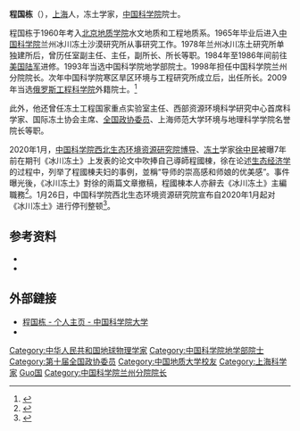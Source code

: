 '''程国栋'''（{{bd|1943年|7月11日|||catIdx=Cheng程}}），[[上海|上海]]人，冻土学家，[[中国科学院|中国科学院]]院士。

程国栋于1960年考入[[北京地质学院|北京地质学院]]水文地质和工程地质系。1965年毕业后进入[[中国科学院|中国科学院]]兰州冰川冻土沙漠研究所从事研究工作。1978年兰州冰川冻土研究所单独建所后，曾历任室副主任、主任，副所长、所长等职。1984年至1986年间前往[[美国陆军|美国陆军]]{{link-en|寒区研究与工程实验室|Cold Regions Research and Engineering Laboratory}}进修。1993年当选中国科学院地学部院士。1998年担任中国科学院兰州分院院长。次年中国科学院寒区旱区环境与工程研究所成立后，出任所长。2009年当选[[俄罗斯工程科学院|俄罗斯工程科学院]]外籍院士。<ref>{{cite web|url=http://www.cas.cn/ys/gzdt/200905/t20090531_2302467.shtml|title=程国栋当选俄罗斯工程科学院外籍院士|publisher=中国科学院}}</ref>

此外，他还曾任冻土工程国家重点实验室主任、西部资源环境科学研究中心首席科学家、国际冻土协会主席、[[全国政协委员|全国政协委员]]、上海师范大学环境与地理科学学院名誉院长等职。

2020年1月，[[中国科学院研究机构列表|中国科学院西北生态环境资源研究院]][[博导|博导]]、[[冻土|冻土]]学家[[徐中民|徐中民]]被曝7年前在期刊《冰川冻土》上发表的论文中吹捧自己導師程國棟，徐在论述[[生态经济学|生态经济学]]的过程中，列举了程國棟夫妇的事例，並稱“导师的崇高感和师娘的优美感”。事件曝光後，《冰川冻土》對徐的兩篇文章撤稿，程國棟本人亦辭去《冰川冻土》主編職務<ref>{{Cite web |url=http://m.thepaper.cn/newsDetail_forward_5500985 |title=冰川冻土主编程国栋回应“徐中民论文被撤稿”：申请引咎辞职 |accessdate=2020-01-13 |archive-date=2020-01-13 |archive-url=https://web.archive.org/web/20200113030857/http://m.thepaper.cn/newsDetail_forward_5500985 |dead-url=no }}</ref>。1月26日，中国科学院西北生态环境资源研究院宣布自2020年1月起对《冰川冻土》进行停刊整顿<ref>{{Cite web |url=https://m.guancha.cn/politics/2020_01_26_533246.shtml |title=核心期刊登“拍马屁论文” 中科院：停刊整顿 |accessdate=2020-01-28 |archive-date=2020-01-28 |archive-url=https://web.archive.org/web/20200128080507/https://m.guancha.cn/politics/2020_01_26_533246.shtml |dead-url=no }}</ref>。

== 参考资料 ==
{{ReflistH}}
* {{cite web|url=http://www.cug.edu.cn/20031/zhuantiwang/dycz/40_1.htm|title=为人性僻耽佳句 语不惊人死不休——冰川冻土学家程国栋院士传略|publisher=中国地质大学|deadurl=yes|archiveurl=https://web.archive.org/web/20071208055145/http://www.cug.edu.cn/20031/zhuantiwang/dycz/40_1.htm|archivedate=2007-12-08}}
* {{cite web|url=http://hhmodeling.westgis.ac.cn/thisis/cheng.asp|title=程国栋|publisher=黑河流域模型集成|deadurl=yes|archiveurl=https://web.archive.org/web/20070705035128/http://hhmodeling.westgis.ac.cn/thisis/cheng.asp|archivedate=2007-07-05}}
{{ReflistF}}
{{Reflist}}

==外部鏈接==
*[http://people.ucas.ac.cn/~0000695 程国栋 - 个人主页 - 中国科学院大学] {{Wayback|url=http://people.ucas.ac.cn/~0000695 |date=20200113031239 }}
*{{URL|https://ysg.ckcest.cn/html/details/1000872/index.html|程国栋 - CKCEST}}
{{中国科学院地学部院士}}
{{Authority control}}
{{DEFAULTSORT:Cheng程}}
[[Category:中华人民共和国地球物理学家|Category:中华人民共和国地球物理学家]]
[[Category:中国科学院地学部院士|Category:中国科学院地学部院士]]
[[Category:第十届全国政协委员|Category:第十届全国政协委员]]
[[Category:中国地质大学校友|Category:中国地质大学校友]]
[[Category:上海科学家|Category:上海科学家]]
[[Category:程姓|Guo国]]
[[Category:中国科学院兰州分院院长|Category:中国科学院兰州分院院长]]